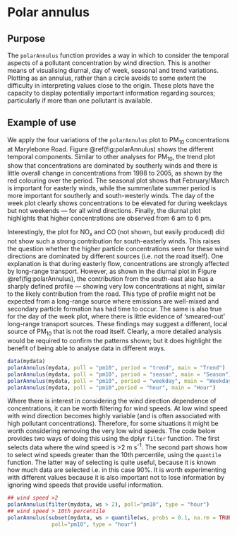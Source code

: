 # Polar annulus  {#polarAnnulus}


## Purpose {#polarAnnulusBack}

The `polarAnnulus` function provides a way in which to consider the
temporal aspects of a pollutant concentration by wind direction. This
is another means of visualising diurnal, day of week, seasonal and
trend variations. Plotting as an annulus, rather than a circle avoids
to some extent the difficulty in interpreting values close to the
origin. These plots have the capacity to display potentially important
information regarding sources; particularly if more than one pollutant
is available.

## Example of use {#examAnnulus}

We apply the four variations of the `polarAnnulus` plot to PM~10~
concentrations at Marylebone Road. Figure \@ref(fig:polarAnnulus) shows the
different temporal components. Similar to other analyses for PM~10~,
the trend plot show that concentrations are dominated by southerly
winds and there is little overall change in concentrations from 1998
to 2005, as shown by the red colouring over the period. The seasonal
plot shows that February/March is important for easterly winds, while
the summer/late summer period is more important for southerly and
south-westerly winds. The day of the week plot clearly shows
concentrations to be elevated for during weekdays but not weekends ---
for all wind directions. Finally, the diurnal plot highlights that
higher concentrations are observed from 6 am to 6 pm.

Interestingly, the plot for NO~x~ and CO (not shown, but easily
produced) did not show such a strong contribution for south-easterly
winds. This raises the question whether the higher particle
concentrations seen for these wind directions are dominated by
different sources (i.e. not the road itself). One explanation is that
during easterly flow, concentrations are strongly affected by
long-range transport. However, as shown in the diurnal plot in Figure
\@ref(fig:polarAnnulus), the contribution from the south-east also has a
sharply defined profile --- showing very low concentrations at night,
similar to the likely contribution from the road. This type of profile
might not be expected from a long-range source where emissions are
well-mixed and secondary particle formation has had time to occur. The
same is also true for the day of the week plot, where there is little
evidence of 'smeared-out' long-range transport sources. These findings
may suggest a different, local source of PM~10~ that is not the road
itself. Clearly, a more detailed analysis would be required to confirm
the patterns shown; but it does highlight the benefit of being able to
analyse data in different ways.

```r
data(mydata)
polarAnnulus(mydata, poll = "pm10", period = "trend", main = "Trend")
polarAnnulus(mydata, poll = "pm10", period = "season", main = "Season")
polarAnnulus(mydata, poll = "pm10", period = "weekday", main = "Weekday")
polarAnnulus(mydata, poll = "pm10",period = "hour", main = "Hour")
```

Where there is interest in considering the wind direction dependence
of concentrations, it can be worth filtering for wind speeds. At low
wind speed with wind direction becomes highly variable (and is often
associated with high pollutant concentrations). Therefore, for some
situations it might be worth considering removing the very low wind
speeds. The code below provides two ways of doing this using the [dplyr]{.pkg}
`filter` function. The first selects data where the wind speed is >2 m s^-1^. The second part shows how to select wind speeds greater
than the 10th percentile, using the `quantile` function. The latter
way of selecting is quite useful, because it is known how much data
are selected i.e. in this case 90%. It is worth experimenting with
different values because it is also important not to lose information
by ignoring wind speeds that provide useful information.

```r
## wind speed >2
polarAnnulus(filter(mydata, ws > 2), poll="pm10", type = "hour")
## wind speed > 10th percentile
polarAnnulus(subset(mydata, ws > quantile(ws, probs = 0.1, na.rm = TRUE)),
              poll="pm10", type = "hour")
```
